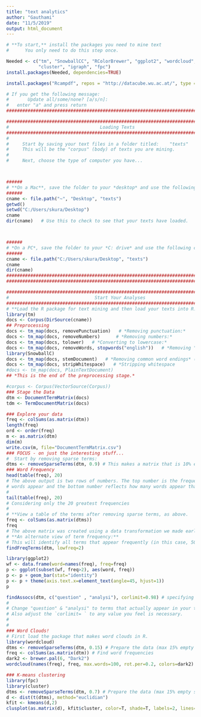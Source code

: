 ```yaml
---
title: "text analytics"
author: "Gauthami"
date: "11/5/2019"
output: html_document
---
```


```r
# **To start,** install the packages you need to mine text   
#      You only need to do this step once.   

Needed <- c("tm", "SnowballCC", "RColorBrewer", "ggplot2", "wordcloud", "biclust", 
            "cluster", "igraph", "fpc")   
install.packages(Needed, dependencies=TRUE)   

install.packages("Rcampdf", repos = "http://datacube.wu.ac.at/", type = "source")    

# If you get the following message:   
#       Update all/some/none? [a/s/n]:   
#   enter "a" and press return   
##########################################################################################

##########################################################################################
#                                  Loading Texts                                         #
##########################################################################################      
#
#     Start by saving your text files in a folder titled:    "texts"
#     This will be the "corpus" (body) of texts you are mining.   
#  
#     Next, choose the type of computer you have...



######
# **On a Mac**, save the folder to your *desktop* and use the following code chunk:
######
cname <- file.path("~", "Desktop", "texts")   
getwd()
setwd("C:/Users/skura/Desktop")
cname   
dir(cname)   # Use this to check to see that your texts have loaded.   



######    
# *On a PC*, save the folder to your *C: drive* and use the following code chunk:  
######
cname <- file.path("C:/Users/skura/Desktop", "texts")   
cname   
dir(cname)   
##########################################################################################
##########################################################################################

##########################################################################################
#                                Start Your Analyses                                     #
##########################################################################################
# **Load the R package for text mining and then load your texts into R.**
library(tm)   
docs <- Corpus(DirSource(cname))   
## Preprocessing      
docs <- tm_map(docs, removePunctuation)   # *Removing punctuation:*    
docs <- tm_map(docs, removeNumbers)      # *Removing numbers:*    
docs <- tm_map(docs, tolower)   # *Converting to lowercase:*    
docs <- tm_map(docs, removeWords, stopwords("english"))   # *Removing "stopwords" 
library(SnowballC)   
docs <- tm_map(docs, stemDocument)   # *Removing common word endings* (e.g., "ing", "es")   
docs <- tm_map(docs, stripWhitespace)   # *Stripping whitespace   
#docs <- tm_map(docs, PlainTextDocument)   
## *This is the end of the preprocessing stage.*   

#corpus <- Corpus(VectorSource(Corpus))
### Stage the Data      
dtm <- DocumentTermMatrix(docs)   
tdm <- TermDocumentMatrix(docs)   

### Explore your data      
freq <- colSums(as.matrix(dtm))   
length(freq)   
ord <- order(freq)   
m <- as.matrix(dtm)   
dim(m)   
write.csv(m, file="DocumentTermMatrix.csv")   
### FOCUS - on just the interesting stuff...   
#  Start by removing sparse terms:   
dtms <- removeSparseTerms(dtm, 0.9) # This makes a matrix that is 10% empty space, maximum.   
### Word Frequency   
head(table(freq), 20)   
# The above output is two rows of numbers. The top number is the frequency with which 
# words appear and the bottom number reflects how many words appear that frequently. 
#
tail(table(freq), 20)   
# Considering only the 20 greatest frequencies
#
# **View a table of the terms after removing sparse terms, as above.
freq <- colSums(as.matrix(dtms))   
freq   
# The above matrix was created using a data transformation we made earlier. 
# **An alternate view of term frequency:**   
# This will identify all terms that appear frequently (in this case, 50 or more times).   
findFreqTerms(dtm, lowfreq=2) 
```



```r
library(ggplot2)   
wf <- data.frame(word=names(freq), freq=freq)   
p <- ggplot(subset(wf, freq>2), aes(word, freq))    
p <- p + geom_bar(stat="identity")   
p <- p + theme(axis.text.x=element_text(angle=45, hjust=1))   
p  
```


```r
findAssocs(dtm, c("question" , "analysi"), corlimit=0.98) # specifying a correlation limit of 0.98   
# 
# Change "question" & "analysi" to terms that actually appear in your texts.
# Also adjust the `corlimit= ` to any value you feel is necessary.
#
# 
### Word Clouds!   
# First load the package that makes word clouds in R.    
library(wordcloud)   
dtms <- removeSparseTerms(dtm, 0.15) # Prepare the data (max 15% empty space)   
freq <- colSums(as.matrix(dtm)) # Find word frequencies   
dark2 <- brewer.pal(6, "Dark2")   
wordcloud(names(freq), freq, max.words=100, rot.per=0.2, colors=dark2)    

```

```r

### K-means clustering   
library(fpc)   
library(cluster)  
dtms <- removeSparseTerms(dtm, 0.7) # Prepare the data (max 15% empty space)   
d <- dist(t(dtms), method="euclidian")   
kfit <- kmeans(d,2)   
clusplot(as.matrix(d), kfit$cluster, color=T, shade=T, labels=2, lines=0)   
  

```
